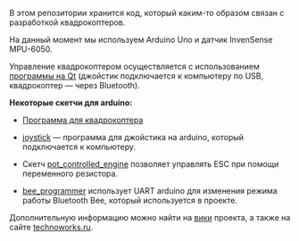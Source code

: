 В этом репозитории хранится код, который каким-то образом связан с разработкой квадрокоптеров.

На данный момент мы используем Arduino Uno и датчик InvenSense MPU-6050.

Управление квадрокоптером осуществляется с использованием [https://github.com/it-workshop/Quadrocopter/tree/MPU-6050/control/qt программы на Qt]&nbsp;(джойстик подключается к компьютеру по USB, квадрокоптер&nbsp;&mdash; через Bluetooth).

'''Некоторые скетчи для arduino:'''

* [https://github.com/it-workshop/Quadrocopter/tree/MPU-6050/arduino/quadrocopter_oop Программа для квадрокоптера]

* [https://github.com/it-workshop/Quadrocopter/tree/MPU-6050/arduino/joystick/serial_joystick/serial_joystick.ino joystick]&nbsp;&mdash; программа для джойстика на arduino, который подключается к компьютеру.

* Скетч [https://github.com/it-workshop/Quadrocopter/tree/MPU-6050/arduino/pot_controlled_engine/pot_controlled_engine.ino pot_controlled_engine]&nbsp;позволяет управлять ESC при помощи переменного резистора.

* [https://github.com/it-workshop/Quadrocopter/tree/MPU-6050/arduino/bee_programmer/bee_programmer.ino bee_programmer]&nbsp;использует UART arduino для изменения режима работы Bluetooth Bee, который используется в проекте.

Дополнительную информацию можно найти на [https://github.com/it-workshop/Quadrocopter/wiki вики] проекта, а также на сайте [http://technoworks.ru/qcopter/ technoworks.ru].
